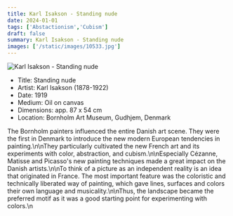 ```yaml
---
title: Karl Isakson - Standing nude
date: 2024-01-01
tags: ['Abstactionism','Cubism']
draft: false
summary: Karl Isakson - Standing nude
images: ['/static/images/10533.jpg']
---
```


![Karl Isakson - Standing nude](/static/images/10533.jpg)

* Title: Standing nude
* Artist: Karl Isakson (1878-1922)
* Date: 1919
* Medium: Oil on canvas
* Dimensions: app. 87 x 54 cm
* Location: Bornholm Art Museum, Gudhjem, Denmark

The Bornholm painters influenced the entire Danish art scene. They were the first in Denmark to introduce the new modern European tendencies in painting.\n\nThey particularly cultivated the new French art and its experiments with color, abstraction, and cubism.\n\nEspecially Cézanne, Matisse and Picasso's new painting techniques made a great impact on the Danish artists.\n\nTo think of a picture as an independent reality is an idea that originated in France. The most important feature was the coloristic and technically liberated way of painting, which gave lines, surfaces and colors their own language and musicality.\n\nThus, the landscape became the preferred motif as it was a good starting point for experimenting with colors.\n
